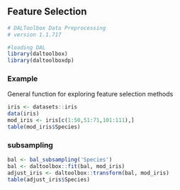 ## Feature Selection

```r
# DALToolbox Data Preprocessing
# version 1.1.717

#loading DAL
library(daltoolbox) 
library(daltoolboxdp)
```

### Example
General function for exploring feature selection methods

```r
iris <- datasets::iris
data(iris)
mod_iris <- iris[c(1:50,51:71,101:111),]
table(mod_iris$Species)
```

### subsampling

```r
bal <- bal_subsampling('Species')
bal <- daltoolbox::fit(bal, mod_iris)
adjust_iris <- daltoolbox::transform(bal, mod_iris)
table(adjust_iris$Species)
```

